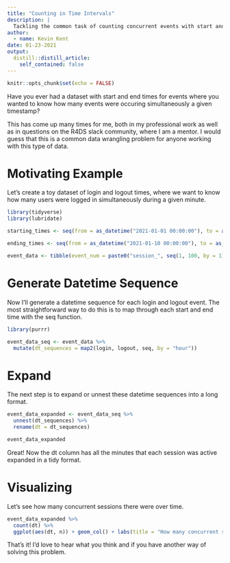 ```yaml
---
title: "Counting in Time Intervals"
description: |
  Tackling the common task of counting concurrent events with start and end times in R.
author:
  - name: Kevin Kent
date: 01-23-2021
output:
  distill::distill_article:
    self_contained: false
---
```


```r
knitr::opts_chunk$set(echo = FALSE)
```

Have you ever had a dataset with start and end times for events where you wanted to know how many events were occuring simultaneously a given timestamp? 

This has come up many times for me, both in my professional work as well as in questions on the R4DS slack community, where I am a mentor. I would guess that this is a common data wrangling problem for anyone working with this type of data.

# Motivating Example

Let's create a toy dataset of login and logout times, where we want to know how many users were logged in simultaneously during a given minute.

```r

library(tidyverse)
library(lubridate)

starting_times <- seq(from = as_datetime("2021-01-01 00:00:00"), to = as_datetime("2021-01-10 00:00:00"), by = "hour")

ending_times <- seq(from = as_datetime("2021-01-10 00:00:00"), to = as_datetime("2021-01-20 00:00:00"), by = "hour")

event_data <- tibble(event_num = paste0("session_", seq(1, 100, by = 1)), login = sample(starting_times, 100), logout =  sample(ending_times, 100))

```

# Generate Datetime Sequence

Now I'll generate a datetime sequence for each login and logout event. The most straightforward way to do this is to map through each start and end time with the seq function.

```r

library(purrr)

event_data_seq <- event_data %>%
  mutate(dt_sequences = map2(login, logout, seq, by = "hour"))

```

# Expand

The next step is to expand or unnest these datetime sequences into a long format. 

```r

event_data_expanded <- event_data_seq %>%
  unnest(dt_sequences) %>%
  rename(dt = dt_sequences)

event_data_expanded 

```

Great! Now the dt column has all the minutes that each session was active expanded in a tidy format.

# Visualizing

Let's see how many concurrent sessions there were over time.

```r

event_data_expanded %>%
  count(dt) %>%
  ggplot(aes(dt, n)) + geom_col() + labs(title = "How many concurrent sessions were there over time?")

```

That's it! I'd love to hear what you think and if you have another way of solving this problem.


